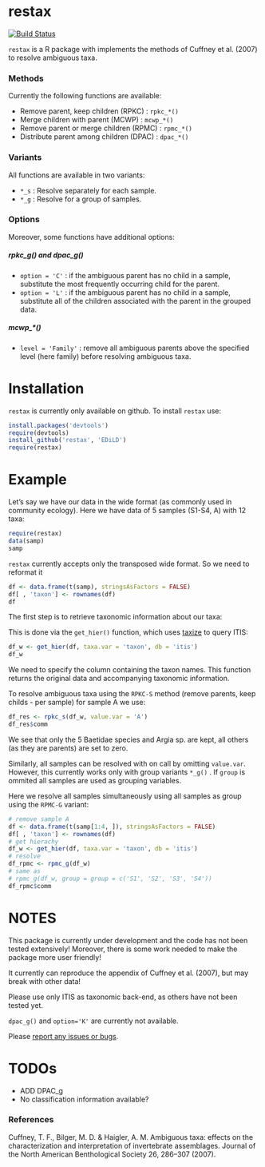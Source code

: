 restax
=============


[![Build Status](https://travis-ci.org/EDiLD/restax.png)](https://travis-ci.org/EDiLD/restax)

`restax` is a R package with implements the methods of Cuffney et al. (2007) to
resolve ambiguous taxa.

### Methods
Currently the following functions are available:

+ Remove parent, keep children (RPKC) : `rpkc_*()`
+ Merge children with parent (MCWP) : `mcwp_*()`
+ Remove parent or merge children (RPMC) : `rpmc_*()`
+ Distribute parent among children (DPAC) : `dpac_*()`

### Variants
All functions are available in two variants:

+ `*_s` : Resolve separately for each sample.
+ `*_g` : Resolve for a group of samples.

### Options
Moreover, some functions have additional options:

##### rpkc_g() and dpac_g()
+ `option = 'C'` : if the ambiguous parent has no child in a sample, 
substitute the most frequently occurring child for the parent.
+ `option = 'L'` : if the ambiguous parent has no child in a sample, 
substitute all of the children associated with the parent in the grouped data.

##### mcwp_*()

+ `level = 'Family'` : remove all ambiguous parents above the specified level 
(here family) before resolving ambiguous taxa.

Installation
==============
`restax` is currently only available on github. To install `restax` use:
```r
install.packages('devtools')
require(devtools)
install_github('restax', 'EDiLD')
require(restax)
```


Example
=================
Let's say we have our data in the wide format (as commonly used in community ecology).
Here we have data of 5 samples (S1-S4, A) with 12 taxa:
```r
require(restax)
data(samp)
samp
```


`restax` currently accepts only the transposed wide format. So we need to reformat it
```r
df <- data.frame(t(samp), stringsAsFactors = FALSE)
df[ , 'taxon'] <- rownames(df)
df
```


The first step is to retrieve taxonomic information about our taxa:

This is done via the `get_hier()` function,
which uses [taxize](https://github.com/ropensci/taxize) to query ITIS:
```r
df_w <- get_hier(df, taxa.var = 'taxon', db = 'itis')
df_w
```
We need to specify the column containing the taxon names.
This function returns the original data and accompanying taxonomic information.

To resolve ambiguous taxa using the `RPKC-S` method (remove parents, keep childs - per sample) for sample A we use:
```r
df_res <- rpkc_s(df_w, value.var = 'A')
df_res$comm
```
We see that only the 5 Baetidae species and Argia sp. are kept, all others (as they are parents) are set to zero.


Similarly, all samples can be resolved with on call by omitting `value.var`. However, this currently works only with group variants
`*_g()` . If `group` is ommited all samples are used as grouping variables.

Here we resolve all samples simultaneously using all samples as group using the `RPMC-G` variant:

```r
# remove sample A
df <- data.frame(t(samp[1:4, ]), stringsAsFactors = FALSE)
df[ , 'taxon'] <- rownames(df)
# get hierachy
df_w <- get_hier(df, taxa.var = 'taxon', db = 'itis')
# resolve
df_rpmc <- rpmc_g(df_w)
# same as
# rpmc_g(df_w, group = group = c('S1', 'S2', 'S3', 'S4'))
df_rpmc$comm
```





NOTES
=============

This package is currently under development and the code has not been tested extensively!
Moreover, there is some work needed to make the package more user friendly!

It currently can reproduce the appendix of Cuffney et al. (2007), but may break with other data!

Please use only ITIS as taxonomic back-end, as others have not been tested yet.

`dpac_g()` and `option='K'` are currently not available.

Please [report any issues or bugs](https://github.com/EDiLD/restax/issues).

TODOs
=============

+ ADD DPAC_g
+ No classification information available?


### References
Cuffney, T. F., Bilger, M. D. & Haigler, A. M. Ambiguous taxa: effects on the characterization and interpretation of invertebrate assemblages. Journal of the North American Benthological Society 26, 286–307 (2007).
